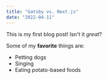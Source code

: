 ---
title: "Gatsby vs. Next.js"
date: "2022-04-11"
---

This is my first blog post! Isn't it *great*?

Some of my **favorite** things are:

* Petting dogs
* Singing
* Eating potato-based foods
